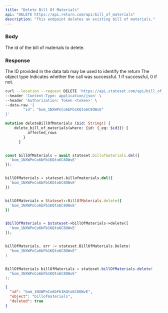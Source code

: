 ```yaml
---
title: "Delete Bill Of Materials"
api: "DELETE https://api.return.com/api/bill_of_materials"
description: "This endpoint deletes an existing bill of materials."
---
```


### Body

<ParamField body="id" type="string">
  The id of the bill of materials to delete.
</ParamField>

### Response

<ResponseField name="id" type="string">
  The ID provided in the data tab may be used to identify the return
</ResponseField>

<ResponseField name="object" type="string">
  The object type
</ResponseField>

<ResponseField name="success" type="number">
  Indicates whether the call was successful. 1 if successful, 0 if not.
</ResponseField>

<RequestExample>

```bash cURL
curl --location --request DELETE 'https://api.stateset.com/api/bill_of_materials' \
--header 'Content-Type: application/json' \
--header 'Authorization: Token <token>' \
--data-raw '{
		"id": "bom_1NXWPnCo6bFb1KQto6C8OWvE"
}'
```

```graphQL GraphQL
mutation deleteBillOfMaterials ($id: String!) {
    delete_bill_of_materials(where: {id: {_eq: $id}}) {
          affected_rows
        }
      }
```

```javascript Node.js

const billOfMaterials = await stateset.billofmaterials.del({
  'bom_1NXWPnCo6bFb1KQto6C8OWvE'
});

```

```python Python

billOfMaterials = stateset.billofmaterials.del({
  'bom_1NXWPnCo6bFb1KQto6C8OWvE'
})

```

```ruby Ruby

billOfMaterials = Stateset::BillOfMaterials.delete({
  'bom_1NXWPnCo6bFb1KQto6C8OWvE'
})

```

```php PHP

$billOfMaterials = $stateset->billOfMaterials->delete([
  'bom_1NXWPnCo6bFb1KQto6C8OWvE'
]);

```

```go Go

billOfMaterials, err := stateset.BillOfMaterials.Delete(
  "bom_1NXWPnCo6bFb1KQto6C8OWvE"
)

```

```java Java

BillOfMaterials billOfMaterials = stateset.billOfMaterials.delete(
  "bom_1NXWPnCo6bFb1KQto6C8OWvE"
);

```

</RequestExample>

<ResponseExample>

```json Response
{
  "id": "bom_1NXWPnCo6bFb1KQto6C8OWvE",
  "object": "billofmaterials",
  "deleted": true
}

```

</ResponseExample>
